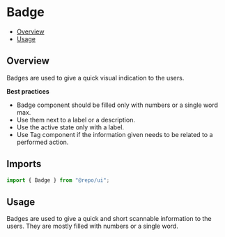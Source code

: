 

<Meta of={BadgeStories} />

# Badge

- [Overview](#overview)
- [Usage](#usage)

## Overview

Badges are used to give a quick visual indication to the users.

**Best practices**

- Badge component should be filled only with numbers or a single word max.
- Use them next to a label or a description.
- Use the active state only with a label.
- Use Tag component if the information given needs to be related to a performed action.

## Imports

```js
import { Badge } from "@repo/ui";
```

## Usage

Badges are used to give a quick and short scannable information to the users. They are mostly filled with numbers or a
single word.

